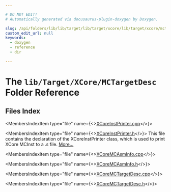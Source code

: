 ```yaml
---

# DO NOT EDIT!
# Automatically generated via docusaurus-plugin-doxygen by Doxygen.

slug: /api/folders/lib/lib/target/lib/target/xcore/lib/target/xcore/mctargetdesc
custom_edit_url: null
keywords:
  - doxygen
  - reference
  - dir

---
```





# The `lib/Target/XCore/MCTargetDesc` Folder Reference

<DoxygenPage pluginConfig={pluginConfig}>



## Files Index

<MembersIndex>

<MembersIndexItem
  type="file"
  name={<><a href="/docs/api/files/lib/lib/target/lib/target/xcore/lib/target/xcore/mctargetdesc/xcoreinstprinter-cpp">XCoreInstPrinter.cpp</a></>}>
</MembersIndexItem>

<MembersIndexItem
  type="file"
  name={<><a href="/docs/api/files/lib/lib/target/lib/target/xcore/lib/target/xcore/mctargetdesc/xcoreinstprinter-h">XCoreInstPrinter.h</a></>}>
This file contains the declaration of the XCoreInstPrinter class, which is used to print XCore MCInst to a .s file. <a href="/docs/api/files/lib/lib/target/lib/target/xcore/lib/target/xcore/mctargetdesc/xcoreinstprinter-h/#details">More...</a>
</MembersIndexItem>

<MembersIndexItem
  type="file"
  name={<><a href="/docs/api/files/lib/lib/target/lib/target/xcore/lib/target/xcore/mctargetdesc/xcoremcasminfo-cpp">XCoreMCAsmInfo.cpp</a></>}>
</MembersIndexItem>

<MembersIndexItem
  type="file"
  name={<><a href="/docs/api/files/lib/lib/target/lib/target/xcore/lib/target/xcore/mctargetdesc/xcoremcasminfo-h">XCoreMCAsmInfo.h</a></>}>
</MembersIndexItem>

<MembersIndexItem
  type="file"
  name={<><a href="/docs/api/files/lib/lib/target/lib/target/xcore/lib/target/xcore/mctargetdesc/xcoremctargetdesc-cpp">XCoreMCTargetDesc.cpp</a></>}>
</MembersIndexItem>

<MembersIndexItem
  type="file"
  name={<><a href="/docs/api/files/lib/lib/target/lib/target/xcore/lib/target/xcore/mctargetdesc/xcoremctargetdesc-h">XCoreMCTargetDesc.h</a></>}>
</MembersIndexItem>

</MembersIndex>


</DoxygenPage>
